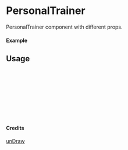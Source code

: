 
<Meta of={PersonalTrainer} title="unDraw/PersonalTrainer" />

# PersonalTrainer

PersonalTrainer component with different props.

#### Example

<Canvas of={PersonalTrainer.Primary} />

## Usage

```ts
import { PersonalTrainer } from "yadl-ui";

const Example = () => {
  return (
      <PersonalTrainer />
  );
};

export default Example;
```

#### Credits
[unDraw](https://undraw.co/illustrations)
